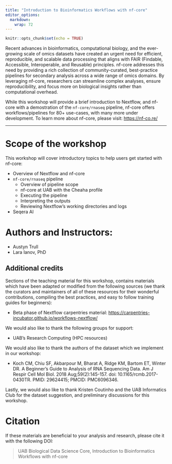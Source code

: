 ```yaml
---
title: "Introduction to Bioinformatics Workflows with nf-core"
editor_options: 
  markdown: 
    wrap: 72
---
```


```r
knitr::opts_chunk$set(echo = TRUE)
```

Recent advances in bioinformatics, computational biology, and the
ever-growing scale of omics datasets have created an urgent need for
efficient, reproducible, and scalable data processing that aligns with
FAIR (Findable, Accessible, Interoperable, and Reusable) principles.
nf-core addresses this need by providing a rich collection of
community-curated, best-practice pipelines for secondary analysis across
a wide range of omics domains. By leveraging nf-core, researchers can
streamline complex analyses, ensure reproducibility, and focus more on
biological insights rather than computational overhead.

While this workshop will provide a brief introduction to Nextflow, and
nf-core with a demostration of the `nf-core/rnaseq` pipeline, nf-core
offers workflows/pipelines for 80+ use-cases, with many more under
development. To learn more about nf-core, please visit:
<https://nf-co.re/>

------------------------------------------------------------------------

# Scope of the workshop

This workshop will cover introductory topics to help users get started
with nf-core:

-   Overview of Nextflow and nf-core
-   `nf-core/rnaseq` pipeline
    -   Overview of pipeline scope
    -   nf-core at UAB with the Cheaha profile
    -   Executing the pipeline
    -   Interpreting the outputs
    -   Reviewing Nextflow's working directories and logs
-   Seqera AI

# Authors and Instructors:

-   Austyn Trull
-   Lara Ianov, PhD

## Additional credits

Sections of the teaching material for this workshop, contains materials
which have been adapted or modified from the following sources (we thank
the curators and maintainers of all of these resources for their
wonderful contributions, compiling the best practices, and easy to
follow training guides for beginners):

-   Beta phase of Nextflow carpentries material:
    <https://carpentries-incubator.github.io/workflows-nextflow/>

We would also like to thank the following groups for support:

-   UAB's Research Computing (HPC resources)
    <!-- TODO:  If we receive support from Ambassador program, reminder to acknowledge it here -->

We would also like to thank the authors of the dataset which we
implement in our workshop:

-   Koch CM, Chiu SF, Akbarpour M, Bharat A, Ridge KM, Bartom ET, Winter
    DR. A Beginner's Guide to Analysis of RNA Sequencing Data. Am J
    Respir Cell Mol Biol. 2018 Aug;59(2):145-157. doi:
    10.1165/rcmb.2017-0430TR. PMID: 29624415; PMCID: PMC6096346.

Lastly, we would also like to thank Kristen Coutinho and the UAB
Informatics Club for the dataset suggestion, and preliminary discussions
for this workshop.

# Citation

If these materials are beneficial to your analysis and research, please
cite it with the following DOI:

> UAB Biological Data Science Core, Introduction to Bioinformatics
> Workflows with nf-core <!--  [![DOI]()]()  -->
